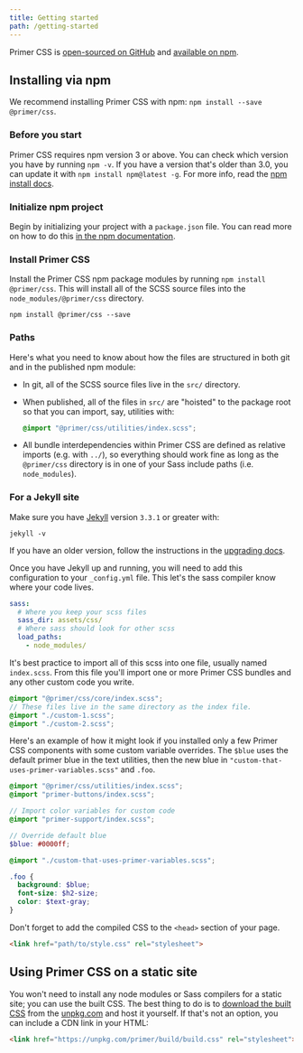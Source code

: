 ```yaml
---
title: Getting started
path: /getting-started
---
```


Primer CSS is [open-sourced on GitHub](https://github.com/primer/primer) and [available on npm](https://www.npmjs.com/package/primer).

## Installing via npm

We recommend installing Primer CSS with npm: `npm install --save @primer/css`.

### Before you start

Primer CSS requires npm version 3 or above. You can check which version you have by running `npm -v`. If you have a version that's older than 3.0, you can update it with `npm install npm@latest -g`. For more info, read the [npm install docs](https://docs.npmjs.com/getting-started/installing-node).

### Initialize npm project

Begin by initializing your project with a `package.json` file. You can read more on how to do this [in the npm documentation](https://docs.npmjs.com/getting-started/using-a-package.json#creating-a-packagejson).

### Install Primer CSS

Install the Primer CSS npm package modules by running `npm install @primer/css`. This will install all of the SCSS source files into the `node_modules/@primer/css` directory.

```
npm install @primer/css --save
```

### Paths
Here's what you need to know about how the files are structured in both git and in the published npm module:

* In git, all of the SCSS source files live in the `src/` directory.
* When published, all of the files in `src/` are "hoisted" to the package root so that you can import, say, utilities with:

    ```scss
    @import "@primer/css/utilities/index.scss";
    ```

* All bundle interdependencies within Primer CSS are defined as relative imports (e.g. with `../`), so everything should work fine as long as the `@primer/css` directory is in one of your Sass include paths (i.e. `node_modules`).


### For a Jekyll site

Make sure you have [Jekyll](https://jekyllrb.com/) version `3.3.1` or greater with:

```
jekyll -v
```

If you have an older version, follow the instructions in the [upgrading docs](https://jekyllrb.com/docs/upgrading/).

Once you have Jekyll up and running, you will need to add this configuration to your `_config.yml` file. This let's the sass compiler know where your code lives.

```yml
sass:
  # Where you keep your scss files
  sass_dir: assets/css/
  # Where sass should look for other scss
  load_paths:
    - node_modules/
```

It's best practice to import all of this scss into one file, usually named `index.scss`. From this file you'll import one or more Primer CSS bundles and any other custom code you write.

```scss
@import "@primer/css/core/index.scss";
// These files live in the same directory as the index file.
@import "./custom-1.scss";
@import "./custom-2.scss";
```

Here's an example of how it might look if you installed only a few Primer CSS components with some custom variable overrides. The `$blue` uses the default primer blue in the text utilities, then the new blue in `"custom-that-uses-primer-variables.scss"` and `.foo`.

```scss
@import "@primer/css/utilities/index.scss";
@import "primer-buttons/index.scss";

// Import color variables for custom code
@import "primer-support/index.scss";

// Override default blue
$blue: #0000ff;

@import "./custom-that-uses-primer-variables.scss";

.foo {
  background: $blue;
  font-size: $h2-size;
  color: $text-gray;
}
```

Don't forget to add the compiled CSS to the `<head>` section of your page.

```html
<link href="path/to/style.css" rel="stylesheet">
```

## Using Primer CSS on a static site

You won't need to install any node modules or Sass compilers for a static site; you can use the built CSS. The best thing to do is to [download the built CSS](https://unpkg.com/@primer/css/dist/primer.css) from the [unpkg.com](https://unpkg.com) and host it yourself. If that's not an option, you can include a CDN link in your HTML:

```html
<link href="https://unpkg.com/primer/build/build.css" rel="stylesheet">
```
